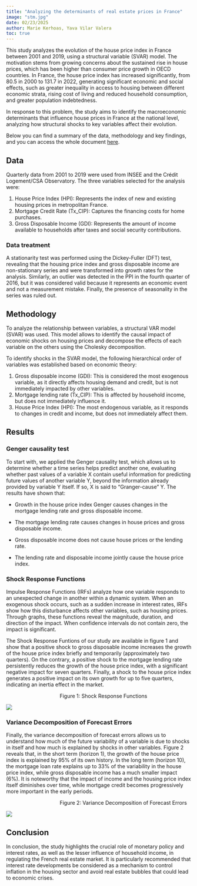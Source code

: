 ```yaml
---
title: "Analyzing the determinants of real estate prices in France"
image: "stm.jpg"
date: 02/23/2025
author: Marie Kerhoas, Yava Vilar Valera
toc: true
---
```


This study analyzes the evolution of the house price index in France between 2001 and 2019, using a structural variable (SVAR) model. The motivation stems from growing concerns about the sustained rise in house prices, which has been higher than consumer price growth in OECD countries. In France, the house price index has increased significantly, from 80.5 in 2000 to 131.7 in 2022, generating significant economic and social effects, such as greater inequality in access to housing between different economic strata, rising cost of living and reduced household consumption, and greater population indebtedness.

In response to this problem, the study aims to identify the macroeconomic determinants that influence house prices in France at the national level, analyzing how structural shocks to key variables affect their evolution.

Below you can find a summary of the data, methodology and key findings, and you can access the whole document [here](Séries%20Temporelles%20M.pdf).

## Data

Quarterly data from 2001 to 2019 were used from INSEE and the Crédit Logement/CSA Observatory. The three variables selected for the analysis were:

1.  House Price Index (HPI): Represents the index of new and existing housing prices in metropolitan France.
2.  Mortgage Credit Rate (Tx_CIP): Captures the financing costs for home purchases.
3.  Gross Disposable Income (GDI): Represents the amount of income available to households after taxes and social security contributions.

### Data treatment

A stationarity test was performed using the Dickey-Fuller (DFT) test, revealing that the housing price index and gross disposable income are non-stationary series and were transformed into growth rates for the analysis. Similarly, an outlier was detected in the PPI in the fourth quarter of 2016, but it was considered valid because it represents an economic event and not a measurement mistake. Finally, the presence of seasonality in the series was ruled out.

## Methodology

To analyze the relationship between variables, a structural VAR model (SVAR) was used. This model allows to identify the causal impact of economic shocks on housing prices and decompose the effects of each variable on the others using the Cholesky decomposition.

To identify shocks in the SVAR model, the following hierarchical order of variables was established based on economic theory:

1.  Gross disposable income (GDI): This is considered the most exogenous variable, as it directly affects housing demand and credit, but is not immediately impacted by other variables.
2.  Mortgage lending rate (Tx_CIP): This is affected by household income, but does not immediately influence it.
3.  House Price Index (HPI): The most endogenous variable, as it responds to changes in credit and income, but does not immediately affect them.

## Results

### Genger causality test

To start with, we applied the Genger causality test, which allows us to determine whether a time series helps predict another one, evaluating whether past values ​​of a variable X contain useful information for predicting future values ​​of another variable Y, beyond the information already provided by variable Y itself. If so, X is said to "Granger-cause" Y. The results have shown that:

-   Growth in the house price index Genger causes changes in the mortgage lending rate and gross disposable income.

-   The mortgage lending rate causes changes in house prices and gross disposable income.

-   Gross disposable income does not cause house prices or the lending rate.

-   The lending rate and disposable income jointly cause the house price index.

    ### 

### Shock Response Functions

Impulse Response Functions (IRFs) analyze how one variable responds to an unexpected change in another within a dynamic system. When an exogenous shock occurs, such as a sudden increase in interest rates, IRFs show how this disturbance affects other variables, such as housing prices. Through graphs, these functions reveal the magnitude, duration, and direction of the impact. When confidence intervals do not contain zero, the impact is significant.

The Shock Response Funtions of our study are available in figure 1 and show that a positive shock to gross disposable income increases the growth of the house price index briefly and temporarily (approximately two quarters). On the contrary, a positive shock to the mortgage lending rate persistently reduces the growth of the house price index, with a significant negative impact for seven quarters. Finally, a shock to the house price index generates a positive impact on its own growth for up to five quarters, indicating an inertia effect in the market.

                                     Figure 1: Shock Response Functions

![](images/clipboard-909276810.png)

### Variance Decomposition of Forecast Errors

Finally, the variance decomposition of forecast errors allows us to understand how much of the future variability of a variable is due to shocks in itself and how much is explained by shocks in other variables. Figure 2 reveals that, in the short term (horizon 1), the growth of the house price index is explained by 95% of its own history. In the long term (horizon 10), the mortgage loan rate explains up to 33% of the variability in the house price index, while gross disposable income has a much smaller impact (6%). It is noteworthy that the impact of income and the housing price index itself diminishes over time, while mortgage credit becomes progressively more important in the early periods.

                                     Figure 2: Variance Decomposition of Forecast Errors

![](images/clipboard-3520092382.png)

## Conclusion

In conclusion, the study highlights the crucial role of monetary policy and interest rates, as well as the lesser influence of household income, in regulating the French real estate market. It is particularly recommended that interest rate developments be considered as a mechanism to control inflation in the housing sector and avoid real estate bubbles that could lead to economic crises.
